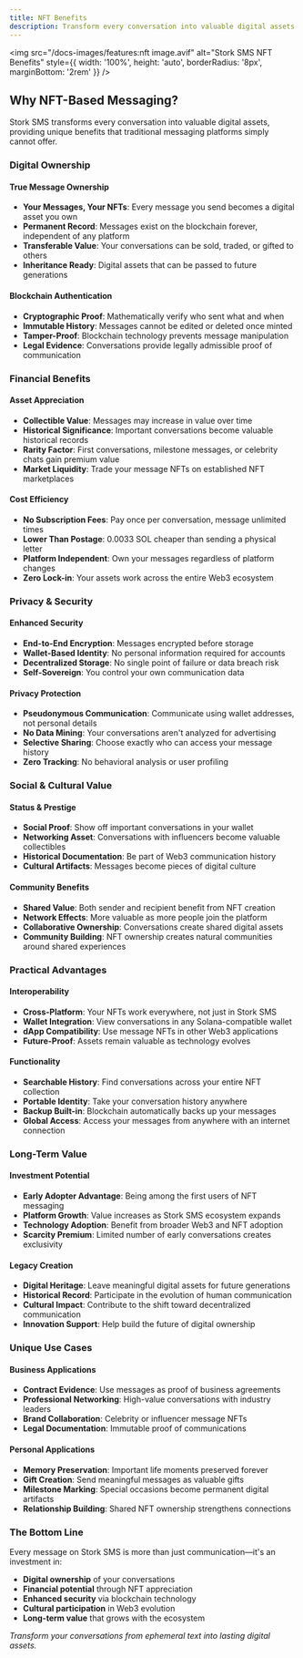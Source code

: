 ```yaml
---
title: NFT Benefits
description: Transform every conversation into valuable digital assets with unique benefits traditional platforms cannot offer
---
```


<img
  src="/docs-images/features:nft image.avif"
  alt="Stork SMS NFT Benefits"
  style={{ width: '100%', height: 'auto', borderRadius: '8px', marginBottom: '2rem' }}
/>

## Why NFT-Based Messaging?

Stork SMS transforms every conversation into valuable digital assets, providing unique benefits that traditional messaging platforms simply cannot offer.

### Digital Ownership

#### True Message Ownership
- **Your Messages, Your NFTs**: Every message you send becomes a digital asset you own
- **Permanent Record**: Messages exist on the blockchain forever, independent of any platform
- **Transferable Value**: Your conversations can be sold, traded, or gifted to others
- **Inheritance Ready**: Digital assets that can be passed to future generations

#### Blockchain Authentication
- **Cryptographic Proof**: Mathematically verify who sent what and when
- **Immutable History**: Messages cannot be edited or deleted once minted
- **Tamper-Proof**: Blockchain technology prevents message manipulation
- **Legal Evidence**: Conversations provide legally admissible proof of communication

### Financial Benefits

#### Asset Appreciation
- **Collectible Value**: Messages may increase in value over time
- **Historical Significance**: Important conversations become valuable historical records
- **Rarity Factor**: First conversations, milestone messages, or celebrity chats gain premium value
- **Market Liquidity**: Trade your message NFTs on established NFT marketplaces

#### Cost Efficiency
- **No Subscription Fees**: Pay once per conversation, message unlimited times
- **Lower Than Postage**: 0.0033 SOL cheaper than sending a physical letter
- **Platform Independent**: Own your messages regardless of platform changes
- **Zero Lock-in**: Your assets work across the entire Web3 ecosystem

### Privacy & Security

#### Enhanced Security
- **End-to-End Encryption**: Messages encrypted before storage
- **Wallet-Based Identity**: No personal information required for accounts
- **Decentralized Storage**: No single point of failure or data breach risk
- **Self-Sovereign**: You control your own communication data

#### Privacy Protection
- **Pseudonymous Communication**: Communicate using wallet addresses, not personal details
- **No Data Mining**: Your conversations aren't analyzed for advertising
- **Selective Sharing**: Choose exactly who can access your message history
- **Zero Tracking**: No behavioral analysis or user profiling

### Social & Cultural Value

#### Status & Prestige
- **Social Proof**: Show off important conversations in your wallet
- **Networking Asset**: Conversations with influencers become valuable collectibles
- **Historical Documentation**: Be part of Web3 communication history
- **Cultural Artifacts**: Messages become pieces of digital culture

#### Community Benefits
- **Shared Value**: Both sender and recipient benefit from NFT creation
- **Network Effects**: More valuable as more people join the platform
- **Collaborative Ownership**: Conversations create shared digital assets
- **Community Building**: NFT ownership creates natural communities around shared experiences

### Practical Advantages

#### Interoperability
- **Cross-Platform**: Your NFTs work everywhere, not just in Stork SMS
- **Wallet Integration**: View conversations in any Solana-compatible wallet
- **dApp Compatibility**: Use message NFTs in other Web3 applications
- **Future-Proof**: Assets remain valuable as technology evolves

#### Functionality
- **Searchable History**: Find conversations across your entire NFT collection
- **Portable Identity**: Take your conversation history anywhere
- **Backup Built-in**: Blockchain automatically backs up your messages
- **Global Access**: Access your messages from anywhere with an internet connection

### Long-Term Value

#### Investment Potential
- **Early Adopter Advantage**: Being among the first users of NFT messaging
- **Platform Growth**: Value increases as Stork SMS ecosystem expands
- **Technology Adoption**: Benefit from broader Web3 and NFT adoption
- **Scarcity Premium**: Limited number of early conversations creates exclusivity

#### Legacy Creation
- **Digital Heritage**: Leave meaningful digital assets for future generations
- **Historical Record**: Participate in the evolution of human communication
- **Cultural Impact**: Contribute to the shift toward decentralized communication
- **Innovation Support**: Help build the future of digital ownership

### Unique Use Cases

#### Business Applications
- **Contract Evidence**: Use messages as proof of business agreements
- **Professional Networking**: High-value conversations with industry leaders
- **Brand Collaboration**: Celebrity or influencer message NFTs
- **Legal Documentation**: Immutable proof of communications

#### Personal Applications  
- **Memory Preservation**: Important life moments preserved forever
- **Gift Creation**: Send meaningful messages as valuable gifts
- **Milestone Marking**: Special occasions become permanent digital artifacts
- **Relationship Building**: Shared NFT ownership strengthens connections

### The Bottom Line

Every message on Stork SMS is more than just communication—it's an investment in:
- **Digital ownership** of your conversations
- **Financial potential** through NFT appreciation  
- **Enhanced security** via blockchain technology
- **Cultural participation** in Web3 evolution
- **Long-term value** that grows with the ecosystem

*Transform your conversations from ephemeral text into lasting digital assets.*

